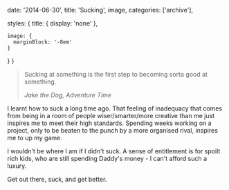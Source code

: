 
  date: '2014-06-30',
  title: 'Sucking',
  image,
  categories: ['archive'],

  styles: {
    title: {
      display: 'none'
    },

    image: {
      marginBlock: '-8em'
    }
  }
}

> Sucking at something is the first step to becoming sorta good at something.
>
> <cite>Jake the Dog, Adventure Time</cite>

I learnt how to suck a long time ago. That feeling of inadequacy that comes from being in a room of people wiser/smarter/more creative than me just inspires me to meet their high standards. Spending weeks working on a project, only to be beaten to the punch by a more organised rival, inspires me to up my game.

I wouldn't be where I am if I didn't suck. A sense of entitlement is for spoilt rich kids, who are still spending Daddy's money - I can't afford such a luxury.

Get out there, suck, and get better.
